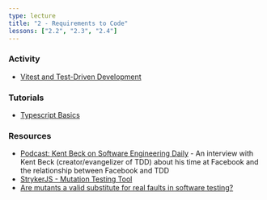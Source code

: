 ```yaml
---
type: lecture
title: "2 - Requirements to Code"
lessons: ["2.2", "2.3", "2.4"]
---
```


### Activity

- [Vitest and Test-Driven Development](activities/vitest-tutorial)

### Tutorials

- [Typescript Basics](tutorials/typescript)

### Resources

- [Podcast: Kent Beck on Software Engineering Daily](https://softwareengineeringdaily.com/2019/08/28/facebook-engineering-process-with-kent-beck/) - An interview with Kent Beck (creator/evangelizer of TDD) about his time at Facebook and the relationship between Facebook and TDD
- [StrykerJS - Mutation Testing Tool](https://stryker-mutator.io)
- [Are mutants a valid substitute for real faults in software testing?](https://homes.cs.washington.edu/~mernst/pubs/mutation-effectiveness-fse2014-abstract.html)

